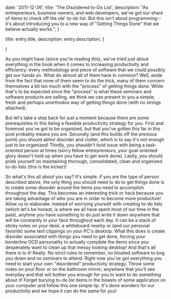 
  date: '2011-12-26',
  title: 'The Disordered to-Do List',
  description:
    "As entrepreneurs, business owners, and web developers, we've got our share of items to check off the ole' to-do list. But this isn't about programming-- it's about introducing you to a new way of \"Getting Things Done\" that we believe actually works.",
}

  title: entry.title,
  description: entry.description,
}

  <EntryLayout>
    <Entry
      entry={entry}
      {...props}
    />
  </EntryLayout>
)

As you might have (since you're reading this), we've tried just about everything in the book when it comes to increasing productivity and efficiency: every methodology and piece of software that we could possibly get our hands on. What do almost all of them have in common? Well, aside from the fact that none of them seem to do the trick, many of them concern themselves a bit too much with the "process" of getting things done. While that's to be expected since the "process" is what these seminars and software products are selling, we think we can present to you a simple, fresh and perhaps unorthodox way of getting things done (with no strings attached).

But let's take a step back for just a moment because there are some prerequisites to this being a feasible productivity strategy for you. First and foremost you've got to be organized, but that you've gotten this far in this post probably means you are. Secondly (and this builds off the previous point) you should abhor disorder and clutter, which is to say it's not enough just to be organized! Thirdly, you shouldn't hold issue with being a task-oriented person at times (sorry fellow entrepreneurs, your goal-oriented glory doesn't hold up when you have to get work done). Lastly, you should pride yourself on maintaining thorough, consolidated, clean and organized to-do lists (this is the kicker)!

So what's this all about you say? It's simple: if you are the type of person described above, the only thing you should need to do to get things done is to create some disorder around the items you need to accomplish throughout the day. This becomes an interesting trick or hack because you are taking advantage of who you are in order to become more productive! Allow us to elaborate: instead of worrying yourself with creating to-do lists (which let's be honest, is where we all have spent most of our time in the past), anytime you have something to do just write it down anywhere that will be constantly in your face throughout each day. It can be a stack of sticky notes on your desk, a whiteboard nearby or (and our personal favorite) some text clippings on your PC's desktop. What this does is create disorder associated with things you need to get done, forcing your borderline OCD personality to actually complete the items since you desperately want to clean up that messy looking desktop! And that's all there is to it! Really. No strict rules to remember, no bloated software to bog you down and no seminars to attend. Right now you've got everything you need to start your own "disordered" productivity strategy. Throw some notes on your floor or on the bathroom mirror; anywhere that you'll see everyday and that will bother you enough for you to want to do something about it! Forget burying to-do list items in the bowels of some application on your computer and follow this one simple tip. It's done wonders for our productivity and we hope it can do the same for you!

